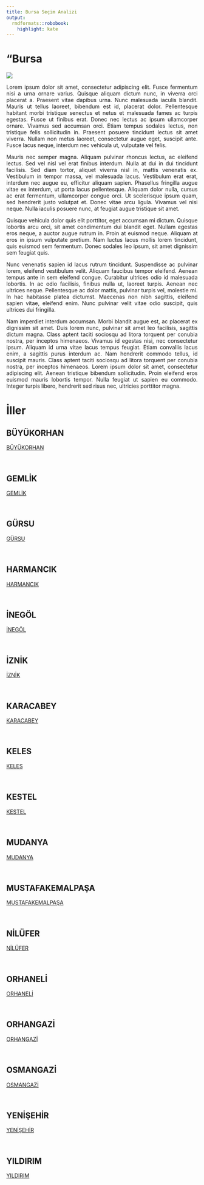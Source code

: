 ```yaml
---
title: Bursa Seçim Analizi
output:
  rmdformats::robobook:
    highlight: kate
---
```

# "Bursa

<img src="https://ontheworldmap.com/turkey/map-of-turkey.jpg" >

::: {style="text-align: justify;"}
Lorem ipsum dolor sit amet, consectetur adipiscing elit. Fusce fermentum nisi a urna ornare varius. Quisque aliquam dictum nunc, in viverra orci placerat a. Praesent vitae dapibus urna. Nunc malesuada iaculis blandit. Mauris ut tellus laoreet, bibendum est id, placerat dolor. Pellentesque habitant morbi tristique senectus et netus et malesuada fames ac turpis egestas. Fusce ut finibus erat. Donec nec lectus ac ipsum ullamcorper ornare. Vivamus sed accumsan orci. Etiam tempus sodales lectus, non tristique felis sollicitudin in. Praesent posuere tincidunt lectus sit amet viverra. Nullam non metus laoreet, consectetur augue eget, suscipit ante. Fusce lacus neque, interdum nec vehicula ut, vulputate vel felis.
:::


::: {style="text-align: justify;"}
Mauris nec semper magna. Aliquam pulvinar rhoncus lectus, ac eleifend lectus. Sed vel nisl vel erat finibus interdum. Nulla at dui in dui tincidunt facilisis. Sed diam tortor, aliquet viverra nisl in, mattis venenatis ex. Vestibulum in tempor massa, vel malesuada lacus. Vestibulum erat erat, interdum nec augue eu, efficitur aliquam sapien. Phasellus fringilla augue vitae ex interdum, ut porta lacus pellentesque. Aliquam dolor nulla, cursus ac erat fermentum, ullamcorper congue orci. Ut scelerisque ipsum quam, sed hendrerit justo volutpat et. Donec vitae arcu ligula. Vivamus vel nisi neque. Nulla iaculis posuere nunc, at feugiat augue tristique sit amet.
:::


::: {style="text-align: justify;"}
Quisque vehicula dolor quis elit porttitor, eget accumsan mi dictum. Quisque lobortis arcu orci, sit amet condimentum dui blandit eget. Nullam egestas eros neque, a auctor augue rutrum in. Proin at euismod neque. Aliquam at eros in ipsum vulputate pretium. Nam luctus lacus mollis lorem tincidunt, quis euismod sem fermentum. Donec sodales leo ipsum, sit amet dignissim sem feugiat quis.
:::


::: {style="text-align: justify;"}
Nunc venenatis sapien id lacus rutrum tincidunt. Suspendisse ac pulvinar lorem, eleifend vestibulum velit. Aliquam faucibus tempor eleifend. Aenean tempus ante in sem eleifend congue. Curabitur ultrices odio id malesuada lobortis. In ac odio facilisis, finibus nulla ut, laoreet turpis. Aenean nec ultrices neque. Pellentesque ac dolor mattis, pulvinar turpis vel, molestie mi. In hac habitasse platea dictumst. Maecenas non nibh sagittis, eleifend sapien vitae, eleifend enim. Nunc pulvinar velit vitae odio suscipit, quis ultrices dui fringilla.
:::


::: {style="text-align: justify;"}
Nam imperdiet interdum accumsan. Morbi blandit augue est, ac placerat ex dignissim sit amet. Duis lorem nunc, pulvinar sit amet leo facilisis, sagittis dictum magna. Class aptent taciti sociosqu ad litora torquent per conubia nostra, per inceptos himenaeos. Vivamus id egestas nisi, nec consectetur ipsum. Aliquam id urna vitae lacus tempus feugiat. Etiam convallis lacus enim, a sagittis purus interdum ac. Nam hendrerit commodo tellus, id suscipit mauris. Class aptent taciti sociosqu ad litora torquent per conubia nostra, per inceptos himenaeos. Lorem ipsum dolor sit amet, consectetur adipiscing elit. Aenean tristique bibendum sollicitudin. Proin eleifend eros euismod mauris lobortis tempor. Nulla feugiat ut sapien eu commodo. Integer turpis libero, hendrerit sed risus nec, ultricies porttitor magna. 
:::

# İller


## BÜYÜKORHAN

 <a href="BÜYÜKORHAN">BÜYÜKORHAN</a> 

<br>


## GEMLİK

 <a href="GEMLİK">GEMLİK</a> 

<br>


## GÜRSU

 <a href="GÜRSU">GÜRSU</a> 

<br>


## HARMANCIK

 <a href="HARMANCIK">HARMANCIK</a> 

<br>


## İNEGÖL

 <a href="İNEGÖL">İNEGÖL</a> 

<br>


## İZNİK

 <a href="İZNİK">İZNİK</a> 

<br>


## KARACABEY

 <a href="KARACABEY">KARACABEY</a> 

<br>


## KELES

 <a href="KELES">KELES</a> 

<br>


## KESTEL

 <a href="KESTEL">KESTEL</a> 

<br>


## MUDANYA

 <a href="MUDANYA">MUDANYA</a> 

<br>


## MUSTAFAKEMALPAŞA

 <a href="MUSTAFAKEMALPAŞA">MUSTAFAKEMALPAŞA</a> 

<br>


## NİLÜFER

 <a href="NİLÜFER">NİLÜFER</a> 

<br>


## ORHANELİ

 <a href="ORHANELİ">ORHANELİ</a> 

<br>


## ORHANGAZİ

 <a href="ORHANGAZİ">ORHANGAZİ</a> 

<br>


## OSMANGAZİ

 <a href="OSMANGAZİ">OSMANGAZİ</a> 

<br>


## YENİŞEHİR

 <a href="YENİŞEHİR">YENİŞEHİR</a> 

<br>


## YILDIRIM

 <a href="YILDIRIM">YILDIRIM</a> 

<br>
